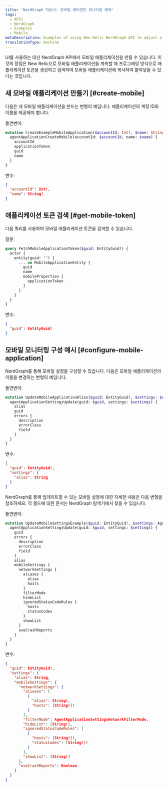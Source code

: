 ```yaml
---
title: 'NerdGraph 자습서: 모바일 에이전트 모니터링 예제'
tags:
  - APIs
  - NerdGraph
  - Examples
  - Mobile
metaDescription: Examples of using New Relic NerdGraph API to adjust a mobile agent
translationType: machine
---
```


UI를 사용하는 대신 NerdGraph API에서 모바일 애플리케이션을 만들 수 있습니다. 이것의 장점은 New Relic으로 모바일 애플리케이션을 계측할 때 프로그래밍 방식으로 애플리케이션 토큰을 생성하고 검색하여 모바일 애플리케이션에 복사하여 붙여넣을 수 있다는 것입니다.

## 새 모바일 애플리케이션 만들기 [#create-mobile]

다음은 새 모바일 애플리케이션을 만드는 변형의 예입니다. 애플리케이션의 계정 ID와 이름을 제공해야 합니다.

돌연변이:

```graphql
mutation CreateExampleMobileApplication($accountId: Int!, $name: String!) {
  agentApplicationCreateMobile(accountId: $accountId, name: $name) {
    accountId
    applicationToken
    guid
    name
  }
}

```

변수:

```JSON
{
  "accountId": Int!,
  "name": String!
}

```

## 애플리케이션 토큰 검색 [#get-mobile-token]

다음 쿼리를 사용하여 모바일 애플리케이션 토큰을 검색할 수 있습니다.

질문:

```graphql
query FetchMobileApplicationToken($guid: EntityGuid!) {
  actor {
    entity(guid: "") {
      ... on MobileApplicationEntity {
        guid
        name
        mobileProperties {
          applicationToken
        }
      }
    }
  }
}
```

변수:

```JSON
{
  "guid": EntityGuid!
}
```

## 모바일 모니터링 구성 예시 [#configure-mobile-application]

NerdGraph를 통해 모바일 설정을 구성할 수 있습니다. 다음은 모바일 애플리케이션의 이름을 변경하는 변형의 예입니다.

돌연변이:

```graphql
mutation UpdateMobileApplicationAlias($guid: EntityGuid!, $settings: $AgentApplicationSettingsUpdateInput) {
  agentApplicationSettingsUpdate(guid: $guid, settings: $settings) {
    alias
    guid
    errors {
      description
      errorClass
      field
    }
  }
}
```

변수:

```JSON
{
  "guid": EntityGuid!,
  "settings": {
    "alias": String
  }
}
```

NerdGraph를 통해 업데이트할 수 있는 모바일 설정에 대한 자세한 내용은 다음 변형을 참조하세요. 각 필드에 대한 문서는 NerdGraph 탐색기에서 찾을 수 있습니다.

돌연변이:

```graphql
mutation UpdateMobileSettingsExample($guid: EntityGuid!, $settings: AgentApplicationSettingsUpdateInput!) {
  agentApplicationSettingsUpdate(guid: $guid, settings: $settings) {
    guid
    errors {
      description
      errorClass
      field
    }
    alias
    mobileSettings {
      networkSettings {
        aliases {
          alias
          hosts
        }
        filterMode
        hideList
        ignoredStatusCodeRules {
          hosts
          statusCodes
        }
        showList
      }
      useCrashReports
    }
  }
}
```

변수:

```JSON
{
  "guid": EntityGuid!,
  "settings": {
    "alias": String,
    "mobileSettings": {
      "networkSettings": {
        "aliases": [
          {
            "alias": String!,
            "hosts": [String!]!
          }
        ],
        "filterMode": AgentApplicationSettingsNetworkFilterMode,
        "hideList": [String!],
        "ignoredStatusCodeRules": [
          {
            "hosts": [String!]!,
            "statusCodes": [String!]!
          }
        ],
        "showList": [String!]
      },
      "useCrashReports": Boolean
    }
  }
}
```